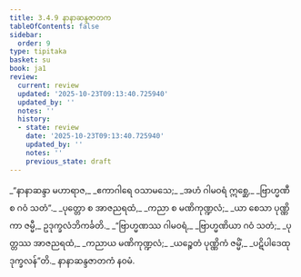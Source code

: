 ```yaml
---
title: 3.4.9 နာနာဆန္ဒဇာတက
tableOfContents: false
sidebar:
  order: 9
type: tipitaka
basket: su
book: ja1
review:
  current: review
  updated: '2025-10-23T09:13:40.725940'
  updated_by: ''
  notes: ''
  history:
  - state: review
    date: '2025-10-23T09:13:40.725940'
    updated_by: ''
    notes: ''
    previous_state: draft
---
```



<ReviewStatus review={frontmatter.review} showDetails={true} />

<HypothesisAnnotation frontmatter={frontmatter} />

<DynamicBreadcrumb />

<Division number="115" book="ja1" e="ch" v="22" p="87">

<Paragraph number="828" type="verses" book="ja1">
_“နာနာဆန္ဒာ မဟာရာဇ,_  
_ဧကာဂါရေ ဝသာမသေ;_  
_အဟံ ဂါမဝရံ ဣစ္ဆေ,_  
_ဗြာဟ္မဏီ စ ဂဝံ သတံ”._  

</Paragraph>

</Division>
<Division number="116" book="ja1" e="ch" v="22" p="87">

<Paragraph number="829" type="verses" book="ja1">
_ပုတ္တော စ အာဇညရထံ,_  
_ကညာ စ မဏိကုဏ္ဍလံ;_  
_ယာ စေသာ ပုဏ္ဏိကာ ဇမ္မီ,_  
ဥဒုက္ခလံဘိကင်္ခတိ._  

</Paragraph>

</Division>
<Division number="117" book="ja1" e="ch" v="22" p="87">

<Paragraph number="830" type="verses" book="ja1">
_“ဗြာဟ္မဏဿ ဂါမဝရံ,_  
_ဗြာဟ္မဏိယာ ဂဝံ သတံ;_  
_ပုတ္တဿ အာဇညရထံ,_  
_ကညာယ မဏိကုဏ္ဍလံ;_  
_ယဉ္စေတံ ပုဏ္ဏိကံ ဇမ္မိံ,_  
_ပဋိပါဒေထုဒုက္ခလန်”တိ._  


</Paragraph>
</Division>

<Paragraph number="831" type="center" book="ja1">
နာနာဆန္ဒဇာတကံ နဝမံ.
</Paragraph>